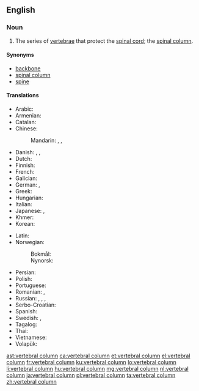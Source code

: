 ==English==

===Noun===
{{wikipedia}}
{{en-noun|head=[[vertebral]] [[column]]}}

# {{label|en|skeleton}} The series of [[vertebra]]e that protect the [[spinal cord]]; the [[spinal column]].

====Synonyms====
* [[backbone]]
* [[spinal column]]
* [[spine]]

====Translations====
{{trans-top|vertebral column}}
* Arabic: {{t|ar|العمود الفقري}}
* Armenian: {{t+|hy|ողնաշար}}
* Catalan: {{t|ca|columna vertebral|f}}
* Chinese:
*: Mandarin: {{t+|cmn|脊椎|tr=jǐzhuī|sc=Hani}}, {{t+|cmn|脊柱|tr=jǐzhù|sc=Hani}}, {{t+|cmn|脊梁骨|tr=jǐlianggǔ|sc=Hani}}
* Danish: {{t|da|hvirvelsøjle|c}}, {{t|da|rygrad|c}}, {{t+|da|rygsøjle|c}}
* Dutch: {{t+|nl|wervelkolom|m}}
* Finnish: {{t+|fi|selkäranka}}
* French: {{t+|fr|colonne vertébrale|f}}
* Galician: {{t+|gl|columna vertebral|f}}
* German: {{t+|de|Wirbelsäule|f}}, {{t+|de|Rückgrat|n}}
* Greek: {{t+|el|σπονδυλική στήλη|f}}
* Hungarian: {{t+|hu|gerincoszlop}}
* Italian: {{t|it|colonna vertebrale|f}}
* Japanese: {{t+|ja|脊椎|tr=せきつい, sekitsui|sc=Jpan}}, {{t+|ja|脊柱|tr=せきちゅう, sekichū|sc=Jpan}}
* Khmer: {{t|km|ឆ្អឹងខ្នង|tr=c’əŋ knɑɑŋ|sc=Khmr}}
* Korean: {{t-needed|ko}}
{{trans-mid}}
* Latin: {{t|la|columna vertebralis|f}}
* Norwegian:
*: Bokmål: {{t|nb|virvelsøyle|m|f}}
*: Nynorsk: {{t|nn|virvelsøyle|f}}
* Persian: {{t-needed|fa}}
* Polish: {{t+|pl|kręgosłup|m}}
* Portuguese: {{t+|pt|coluna vertebral|f}}
* Romanian: {{t+|ro|șira spinării|f}}, {{t+|ro|coloană vertebrală|f}}
* Russian: {{t|ru|позвоно́чный столб|m}}, {{t|ru|спинно́й хребе́т|m}}, {{t+|ru|позвоно́чник|m}}, {{t+|ru|хребе́т|m}}
* Serbo-Croatian: {{t+|sh|kralježnica|f}}
* Spanish: {{t+|es|columna vertebral|f}}
* Swedish: {{t+|sv|ryggrad|c}}, {{t|sv|kotpelare|c}}
* Tagalog: {{t|tl|guluguran}}
* Thai: {{t-needed|th}}
* Vietnamese: {{t-needed|vi}}
* Volapük: {{t+|vo|bäkabom}}
{{trans-bottom}}

[[ast:vertebral column]]
[[ca:vertebral column]]
[[et:vertebral column]]
[[el:vertebral column]]
[[fr:vertebral column]]
[[ku:vertebral column]]
[[lo:vertebral column]]
[[li:vertebral column]]
[[hu:vertebral column]]
[[mg:vertebral column]]
[[nl:vertebral column]]
[[ja:vertebral column]]
[[pl:vertebral column]]
[[ta:vertebral column]]
[[zh:vertebral column]]